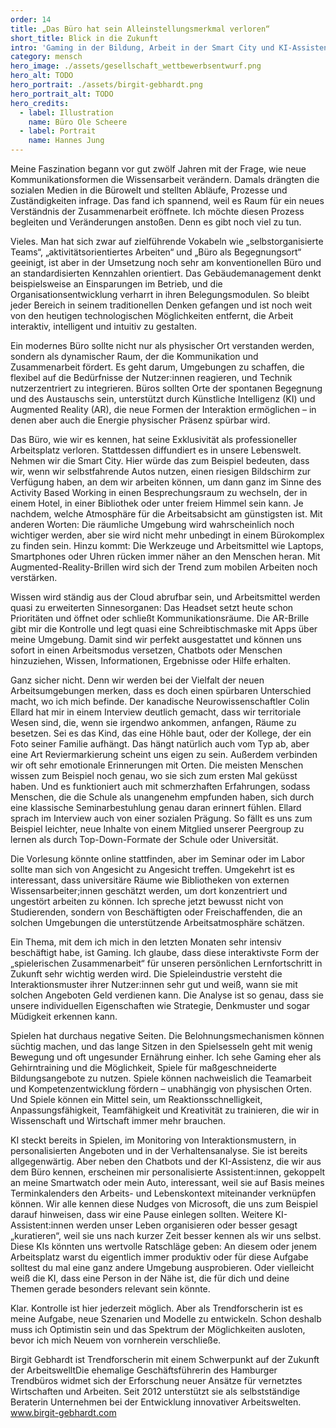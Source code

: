 ```yaml
---
order: 14
title: „Das Büro hat sein Alleinstellungsmerkmal verloren“
short_title: Blick in die Zukunft
intro: 'Gaming in der Bildung, Arbeit in der Smart City und KI-Assistent:innen, die unser Leben kuratieren: New-Work-Expertin und Trendforscherin Birgit Gebhardt wirft einen Blick in die Zukunft der Arbeit'
category: mensch
hero_image: ./assets/gesellschaft_wettbewerbsentwurf.png
hero_alt: TODO
hero_portrait: ./assets/birgit-gebhardt.png
hero_portrait_alt: TODO
hero_credits:
  - label: Illustration
    name: Büro Ole Scheere
  - label: Portrait
    name: Hannes Jung
---
```


<Interview>
<InterviewQuestion q="Petra Schmidt: Sie gelten seit vielen Jahren als führende Expertin für New Work. Was fasziniert Sie an dem Thema?">

Meine Faszination begann vor gut zwölf Jahren mit der Frage, wie neue Kommunikationsformen die Wissensarbeit verändern. Damals drängten die sozialen Medien in die Bürowelt und stellten Abläufe, Prozesse und Zuständigkeiten infrage. Das fand ich spannend, weil es Raum für ein neues Verständnis der Zusammenarbeit eröffnete. Ich möchte diesen Prozess begleiten und Veränderungen anstoßen. Denn es gibt noch viel zu tun.

</InterviewQuestion>

<InterviewQuestion q="Was muss sich aus Ihrer Sicht ändern? Was läuft schief in der Bürowelt?">

Vieles. Man hat sich zwar auf zielführende Vokabeln wie „selbstorganisierte Teams“, „aktivitätsorientiertes Arbeiten“ und „Büro als Begegnungsort“ geeinigt, ist aber in der Umsetzung noch sehr am konventionellen Büro und an standardisierten Kennzahlen orientiert. Das Gebäudemanagement denkt beispielsweise an Einsparungen im Betrieb, und die Organisationsentwicklung verharrt in ihren Belegungsmodulen. So bleibt jeder Bereich in seinem traditionellen Denken gefangen und ist noch weit von den heutigen technologischen Möglichkeiten entfernt, die Arbeit interaktiv, intelligent und intuitiv zu gestalten.

</InterviewQuestion>

<InterviewQuestion q="Wie könnte man es besser machen?">

Ein modernes Büro sollte nicht nur als physischer Ort verstanden werden, sondern als dynamischer Raum, der die Kommunikation und Zusammenarbeit fördert. Es geht darum, Umgebungen zu schaffen, die flexibel auf die Bedürfnisse der Nutzer:innen reagieren, und Technik nutzerzentriert zu integrieren. Büros sollten Orte der spontanen Begegnung und des Austauschs sein, unterstützt durch Künstliche Intelligenz (KI) und Augmented Reality (AR), die neue Formen der Interaktion ermöglichen – in denen aber auch die Energie physischer Präsenz spürbar wird.

</InterviewQuestion>

<InterviewQuestion q="Sie sind Zukunftsforscherin. Wie müssen wir uns das Büro der Zukunft vorstellen? Welche Rolle spielen dabei KI und AR?">

Das Büro, wie wir es kennen, hat seine Exklusivität als professioneller Arbeitsplatz verloren. Stattdessen diffundiert es in unsere Lebenswelt. Nehmen wir die <Term t="smart-city">Smart City.</Term> Hier würde das zum Beispiel bedeuten, dass wir, wenn wir selbstfahrende Autos nutzen, einen riesigen Bildschirm zur Verfügung haben, an dem wir arbeiten können, um dann ganz im Sinne des <Term t="activity-based-working">Activity Based Working</Term> in einen Besprechungsraum zu wechseln, der in einem Hotel, in einer Bibliothek oder unter freiem Himmel sein kann. Je nachdem, welche Atmosphäre für die Arbeitsabsicht am günstigsten ist. Mit anderen Worten: Die räumliche Umgebung wird wahrscheinlich noch wichtiger werden, aber sie wird nicht mehr unbedingt in einem Bürokomplex zu finden sein. Hinzu kommt: Die Werkzeuge und Arbeitsmittel wie Laptops, Smartphones oder Uhren rücken immer näher an den Menschen heran. Mit Augmented-Reality-Brillen wird sich der Trend zum mobilen Arbeiten noch verstärken.

</InterviewQuestion>

<InterviewQuestion q="Wie muss man sich das vorstellen?">

Wissen wird ständig aus der Cloud abrufbar sein, und Arbeitsmittel werden quasi zu erweiterten Sinnesorganen: Das Headset setzt heute schon Prioritäten und öffnet oder schließt Kommunikationsräume. Die AR-Brille gibt mir die Kontrolle und legt quasi eine Schreibtischmaske mit Apps über meine Umgebung. Damit sind wir perfekt ausgestattet und können uns sofort in einen Arbeitsmodus versetzen, Chatbots oder Menschen hinzuziehen, Wissen, Informationen, Ergebnisse oder Hilfe erhalten.

</InterviewQuestion>

<InterviewQuestion q="Das heißt, wir bewegen uns in Zukunft nur noch in virtuellen Räumen und nicht mehr in realen?">

Ganz sicher nicht. Denn wir werden bei der Vielfalt der neuen Arbeitsumgebungen merken, dass es doch einen spürbaren Unterschied macht, wo ich mich befinde. Der kanadische Neurowissenschaftler Colin Ellard hat mir in einem Interview deutlich gemacht, dass wir territoriale Wesen sind, die, wenn sie irgendwo ankommen, anfangen, Räume zu besetzen. Sei es das Kind, das eine Höhle baut, oder der Kollege, der ein Foto seiner Familie aufhängt. Das hängt natürlich auch vom Typ ab, aber eine Art Reviermarkierung scheint uns eigen zu sein. Außerdem verbinden wir oft sehr emotionale Erinnerungen mit Orten. Die meisten Menschen wissen zum Beispiel noch genau, wo sie sich zum ersten Mal geküsst haben. Und es funktioniert auch mit schmerzhaften Erfahrungen, sodass Menschen, die die Schule als unangenehm empfunden haben, sich durch eine klassische Seminarbestuhlung genau daran erinnert fühlen. Ellard sprach im Interview auch von einer sozialen Prägung. So fällt es uns zum Beispiel leichter, neue Inhalte von einem Mitglied unserer Peergroup zu lernen als durch Top-Down-Formate der Schule oder Universität.

</InterviewQuestion>

<InterviewQuestion q="Wie kann dieser Ansatz räumlich umgesetzt werden? Wie müsste sich die Architektur von Forschungseinrichtungen oder Universitäten verändern, um Partizipation und Austausch zu unterstützen?">

Die Vorlesung könnte online stattfinden, aber im Seminar oder im Labor sollte man sich von Angesicht zu Angesicht treffen. Umgekehrt ist es interessant, dass universitäre Räume wie Bibliotheken von externen Wissensarbeiter;innen geschätzt werden, um dort konzentriert und ungestört arbeiten zu können. Ich spreche jetzt bewusst nicht von Studierenden, sondern von Beschäftigten oder Freischaffenden, die an solchen Umgebungen die unterstützende Arbeitsatmosphäre schätzen.

</InterviewQuestion>

<InterviewQuestion q="Lassen Sie uns abschließend über die Zukunft der Arbeit generell sprechen. Wie wird sie in Zukunft aussehen? Was erwartet uns?">

Ein Thema, mit dem ich mich in den letzten Monaten sehr intensiv beschäftigt habe, ist Gaming. Ich glaube, dass diese interaktivste Form der „spielerischen Zusammenarbeit“ für unseren persönlichen Lernfortschritt in Zukunft sehr wichtig werden wird. Die Spieleindustrie versteht die Interaktionsmuster ihrer Nutzer:innen sehr gut und weiß, wann sie mit solchen Angeboten Geld verdienen kann. Die Analyse ist so genau, dass sie unsere individuellen Eigenschaften wie Strategie, Denkmuster und sogar Müdigkeit erkennen kann.

</InterviewQuestion>

<InterviewQuestion q="Ist es nicht gefährlich, so viel von sich preiszugeben?">

Spielen hat durchaus negative Seiten. Die Belohnungsmechanismen können süchtig machen, und das lange Sitzen in den Spielsesseln geht mit wenig Bewegung und oft ungesunder Ernährung einher. Ich sehe Gaming eher als Gehirntraining und die Möglichkeit, Spiele für maßgeschneiderte Bildungsangebote zu nutzen. Spiele können nachweislich die Teamarbeit und Kompetenzentwicklung fördern – unabhängig von physischen Orten. Und Spiele können ein Mittel sein, um Reaktionsschnelligkeit, Anpassungsfähigkeit, Teamfähigkeit und Kreativität zu trainieren, die wir in Wissenschaft und Wirtschaft immer mehr brauchen.

</InterviewQuestion>

<InterviewQuestion q="Und ich dachte, Sie würden jetzt auf KI zu sprechen kommen...">

KI steckt bereits in Spielen, im Monitoring von Interaktionsmustern, in personalisierten Angeboten und in der Verhaltensanalyse. Sie ist bereits allgegenwärtig. Aber neben den Chatbots und der KI-Assistenz, die wir aus dem Büro kennen, erscheinen mir personalisierte Assistent:innen, gekoppelt an meine Smartwatch oder mein Auto, interessant, weil sie auf Basis meines Terminkalenders den Arbeits- und Lebenskontext miteinander verknüpfen können. Wir alle kennen diese Nudges von Microsoft, die uns zum Beispiel darauf hinweisen, dass wir eine Pause einlegen sollten. Weitere KI-Assistent:innen werden unser Leben organisieren oder besser gesagt „kuratieren“, weil sie uns nach kurzer Zeit besser kennen als wir uns selbst. Diese KIs könnten uns wertvolle Ratschläge geben: An diesem oder jenem Arbeitsplatz warst du eigentlich immer produktiv oder für diese Aufgabe solltest du mal eine ganz andere Umgebung ausprobieren. Oder vielleicht weiß die KI, dass eine Person in der Nähe ist, die für dich und deine Themen gerade besonders relevant sein könnte.

</InterviewQuestion>

<InterviewQuestion q="Das klingt praktisch, aber auch nach Gängelung und Kontrolle.">

Klar. Kontrolle ist hier jederzeit möglich. Aber als Trendforscherin ist es meine Aufgabe, neue Szenarien und Modelle zu entwickeln. Schon deshalb muss ich Optimistin sein und das Spektrum der Möglichkeiten ausloten, bevor ich mich Neuem von vornherein verschließe.

</InterviewQuestion>
</Interview>

Birgit Gebhardt ist Trendforscherin mit einem Schwerpunkt auf der Zukunft der ArbeitswelltDie ehemalige Geschäftsführerin des Hamburger Trendbüros widmet sich der Erforschung neuer Ansätze für vernetztes Wirtschaften und Arbeiten. Seit 2012 unterstützt sie als selbstständige Beraterin Unternehmen bei der Entwicklung innovativer Arbeitswelten. www.birgit-gebhardt.com
